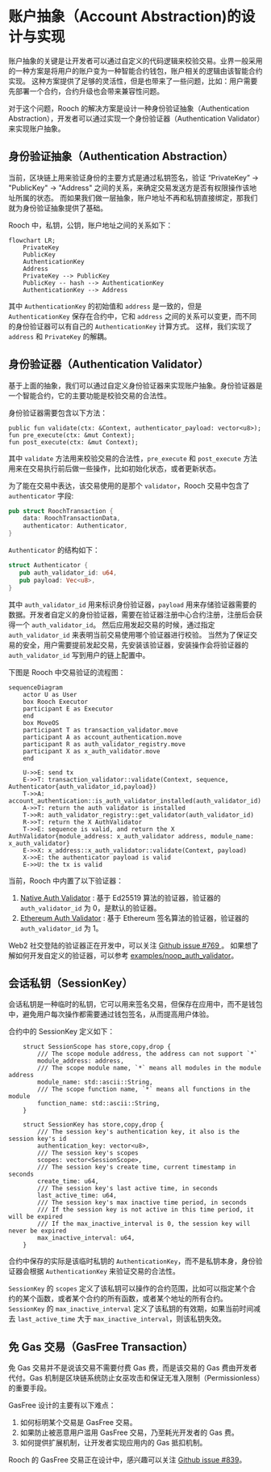 # 账户抽象（Account Abstraction)的设计与实现

账户抽象的关键是让开发者可以通过自定义的代码逻辑来校验交易。业界一般采用的一种方案是将用户的账户变为一种智能合约钱包，账户相关的逻辑由该智能合约实现。
这种方案提供了足够的灵活性，但是也带来了一些问题，比如：用户需要先部署一个合约，合约升级也会带来兼容性问题。

对于这个问题，Rooch 的解决方案是设计一种身份验证抽象（Authentication Abstraction），开发者可以通过实现一个身份验证器（Authentication Validator）来实现账户抽象。

## 身份验证抽象（Authentication Abstraction）

当前，区块链上用来验证身份的主要方式是通过私钥签名，验证 “PrivateKey” -> "PublicKey" -> "Address" 之间的关系，来确定交易发送方是否有权限操作该地址所属的状态。
而如果我们做一层抽象，账户地址不再和私钥直接绑定，那我们就为身份验证抽象提供了基础。

Rooch 中，私钥，公钥，账户地址之间的关系如下：

```mermaid
flowchart LR;
    PrivateKey
    PublicKey
    AuthenticationKey
    Address
    PrivateKey --> PublicKey
    PublicKey -- hash --> AuthenticationKey
    AuthenticationKey --> Address
```

其中 `AuthenticationKey` 的初始值和 `address` 是一致的，但是 `AuthenticationKey` 保存在合约中，它和 `address` 之间的关系可以变更，而不同的身份验证器可以有自己的 `AuthenticationKey` 计算方式。
这样，我们实现了 `address` 和 `PrivateKey` 的解耦。

## 身份验证器（Authentication Validator）

基于上面的抽象，我们可以通过自定义身份验证器来实现账户抽象。身份验证器是一个智能合约，它的主要功能是校验交易的合法性。

身份验证器需要包含以下方法：

```move
public fun validate(ctx: &Context, authenticator_payload: vector<u8>);
fun pre_execute(ctx: &mut Context);
fun post_execute(ctx: &mut Context);
```

其中 `validate` 方法用来校验交易的合法性，`pre_execute` 和 `post_execute` 方法用来在交易执行前后做一些操作，比如初始化状态，或者更新状态。

为了能在交易中表达，该交易使用的是那个 `validator`，Rooch 交易中包含了 `authenticator` 字段:

```rust
pub struct RoochTransaction {
    data: RoochTransactionData,
    authenticator: Authenticator,
}
```

`Authenticator` 的结构如下：

```rust
struct Authenticator {
   pub auth_validator_id: u64,
   pub payload: Vec<u8>,
}
```

其中 `auth_validator_id` 用来标识身份验证器，`payload` 用来存储验证器需要的数据。开发者自定义的身份验证器，需要在验证器注册中心合约注册，注册后会获得一个 `auth_validator_id`。
然后应用发起交易的时候，通过指定 `auth_validator_id` 来表明当前交易使用哪个验证器进行校验。
当然为了保证交易的安全，用户需要提前发起交易，先安装该验证器，安装操作会将验证器的 `auth_validator_id` 写到用户的链上配置中。

下图是 Rooch 中交易验证的流程图：

```mermaid
sequenceDiagram
    actor U as User
    box Rooch Executor
    participant E as Executor
    end
    box MoveOS
    participant T as transaction_validator.move
    participant A as account_authentication.move
    participant R as auth_validator_registry.move
    participant X as x_auth_validator.move
    end

    U->>E: send tx
    E->>T: transaction_validator::validate(Context, sequence, Authenticator{auth_validator_id,payload})
    T->>A: account_authentication::is_auth_validator_installed(auth_validator_id)
    A->>T: return the auth validator is installed
    T->>R: auth_validator_registry::get_validator(auth_validator_id)
    R->>T: return the X AuthValidator
    T->>E: sequence is valid, and return the X AuthValidator{module_address: x_auth_validator address, module_name: x_auth_validator}
    E->>X: x_address::x_auth_validator::validate(Context, payload)
    X->>E: the authenticator payload is valid
    E->>U: the tx is valid 
```

当前，Rooch 中内置了以下验证器：

1. [Native Auth Validator](https://github.com/rooch-network/rooch/blob/main/crates/rooch-framework/sources/auth_validator/native_validator.move) : 基于 Ed25519 算法的验证器，验证器的 `auth_validator_id` 为 0，是默认的验证器。
2. [Ethereum Auth Validator](https://github.com/rooch-network/rooch/blob/main/crates/rooch-framework/sources/auth_validator/ethereum_validator.move) : 基于 Ethereum 签名算法的验证器，验证器的 `auth_validator_id` 为 1。 

Web2 社交登陆的验证器正在开发中，可以关注 [Github issue #769 ](https://github.com/rooch-network/rooch/issues/769)。
如果想了解如何开发自定义的验证器，可以参考 [examples/noop_auth_validator](https://github.com/rooch-network/rooch/blob/main/examples/noop_auth_validator)。  

## 会话私钥（SessionKey）

会话私钥是一种临时的私钥，它可以用来签名交易，但保存在应用中，而不是钱包中，避免用户每次操作都需要通过钱包签名，从而提高用户体验。

合约中的 SessionKey 定义如下：

```move
    struct SessionScope has store,copy,drop {
        /// The scope module address, the address can not support `*`
        module_address: address,
        /// The scope module name, `*` means all modules in the module address
        module_name: std::ascii::String,
        /// The scope function name, `*` means all functions in the module
        function_name: std::ascii::String,
    }

    struct SessionKey has store,copy,drop {
        /// The session key's authentication key, it also is the session key's id
        authentication_key: vector<u8>,
        /// The session key's scopes
        scopes: vector<SessionScope>,
        /// The session key's create time, current timestamp in seconds
        create_time: u64,
        /// The session key's last active time, in seconds
        last_active_time: u64,
        /// The session key's max inactive time period, in seconds
        /// If the session key is not active in this time period, it will be expired
        /// If the max_inactive_interval is 0, the session key will never be expired
        max_inactive_interval: u64,
    }
```
合约中保存的实际是该临时私钥的 `AuthenticationKey`，而不是私钥本身，身份验证器会根据 `AuthenticationKey` 来验证交易的合法性。

`SessionKey` 的 `scopes` 定义了该私钥可以操作的合约范围，比如可以指定某个合约的某个函数，或者某个合约的所有函数，或者某个地址的所有合约。
`SessionKey` 的 `max_inactive_interval` 定义了该私钥的有效期，如果当前时间减去 `last_active_time` 大于 `max_inactive_interval`，则该私钥失效。

## 免 Gas 交易（GasFree Transaction）

免 Gas 交易并不是说该交易不需要付费 Gas 费，而是该交易的 Gas 费由开发者代付。Gas 机制是区块链系统防止女巫攻击和保证无准入限制（Permissionless）的重要手段。

GasFree 设计的主要有以下难点：

1. 如何标明某个交易是 GasFree 交易。
2. 如果防止被恶意用户滥用 GasFree 交易，乃至耗光开发者的 Gas 费。
3. 如何提供扩展机制，让开发者实现应用内的 Gas 抵扣机制。

Rooch 的 GasFree 交易正在设计中，感兴趣可以关注 [Github issue #839](https://github.com/rooch-network/rooch/issues/839)。 
